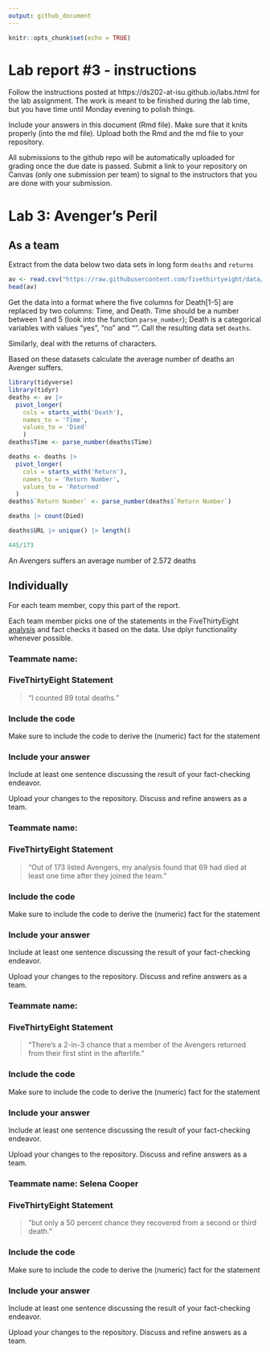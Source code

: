 ```yaml
---
output: github_document
---
```


<!-- README.md is generated from README.Rmd. Please edit the README.Rmd file -->


```r
knitr::opts_chunk$set(echo = TRUE)
```

# Lab report #3 - instructions

Follow the instructions posted at https://ds202-at-isu.github.io/labs.html for the lab assignment. The work is meant to be finished during the lab time, but you have time until Monday evening to polish things.

Include your answers in this document (Rmd file). Make sure that it knits properly (into the md file). Upload both the Rmd and the md file to your repository.  

All submissions to the github repo will be automatically uploaded for grading once the due date is passed.
Submit a link to your repository on Canvas (only one submission per team) to signal to the instructors that you are done with your submission.

# Lab 3: Avenger's Peril

## As a team

Extract from the data below two data sets in long form `deaths` and `returns`

```r
av <- read.csv("https://raw.githubusercontent.com/fivethirtyeight/data/master/avengers/avengers.csv", stringsAsFactors = FALSE)
head(av)
```

Get the data into a format where the five columns for Death[1-5] are replaced by two columns: Time, and Death. Time should be a number between 1 and 5 (look into the function `parse_number`); Death is a categorical variables with values "yes", "no" and "". Call the resulting data set `deaths`. 

Similarly, deal with the returns of characters.

Based on these datasets calculate the average number of deaths an Avenger suffers. 

```r
library(tidyverse)
library(tidyr)
deaths <- av |> 
  pivot_longer(
    cols = starts_with('Death'),
    names_to = 'Time',
    values_to = 'Died'
    )
deaths$Time <- parse_number(deaths$Time)

deaths <- deaths |> 
  pivot_longer(
    cols = starts_with('Return'),
    names_to = 'Return Number',
    values_to = 'Returned'
  )
deaths$`Return Number` <- parse_number(deaths$`Return Number`)

deaths |> count(Died)

deaths$URL |> unique() |> length()

445/173
```
An Avengers suffers an average number of 2.572 deaths

## Individually

For each team member, copy this part of the report. 

Each team member picks one of the statements in the FiveThirtyEight [analysis](https://fivethirtyeight.com/features/avengers-death-comics-age-of-ultron/) and fact checks it based on the data. Use dplyr functionality whenever possible.

### Teammate name:
### FiveThirtyEight Statement

> "I counted 89 total deaths."

### Include the code

Make sure to include the code to derive the (numeric) fact for the statement

### Include your answer

Include at least one sentence discussing the result of your fact-checking endeavor.

Upload your changes to the repository. Discuss and refine answers as a team.


### Teammate name:
### FiveThirtyEight Statement

> "Out of 173 listed Avengers, my analysis found that 69 had died at least one time after they joined the team."

### Include the code

Make sure to include the code to derive the (numeric) fact for the statement

### Include your answer

Include at least one sentence discussing the result of your fact-checking endeavor.

Upload your changes to the repository. Discuss and refine answers as a team.


### Teammate name:
### FiveThirtyEight Statement

> "There’s a 2-in-3 chance that a member of the Avengers returned from their first stint in the afterlife."

### Include the code

Make sure to include the code to derive the (numeric) fact for the statement

### Include your answer

Include at least one sentence discussing the result of your fact-checking endeavor.

Upload your changes to the repository. Discuss and refine answers as a team.


### Teammate name: Selena Cooper
### FiveThirtyEight Statement

> "but only a 50 percent chance they recovered from a second or third death."

### Include the code

Make sure to include the code to derive the (numeric) fact for the statement

### Include your answer

Include at least one sentence discussing the result of your fact-checking endeavor.

Upload your changes to the repository. Discuss and refine answers as a team.
